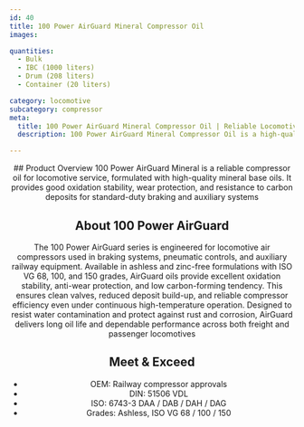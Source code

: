 ```yaml
---
id: 40
title: 100 Power AirGuard Mineral Compressor Oil
images:

quantities:
  - Bulk
  - IBC (1000 liters)
  - Drum (208 liters)
  - Container (20 liters)

category: locomotive
subcategory: compressor
meta:
  title: 100 Power AirGuard Mineral Compressor Oil | Reliable Locomotive Compressor Oil
  description: 100 Power AirGuard Mineral Compressor Oil is a high-quality mineral lubricant for locomotive compressors. It provides oxidation stability, wear protection, and resistance to carbon deposits for standard-duty braking and auxiliary systems. Meets OEM railway approvals, DIN 51506 VDL, and ISO 6743-3 standards. Available in Ashless ISO VG 68 / 100 / 150 grades.

---
```


<Header>
  ## Product Overview
  100 Power AirGuard Mineral is a reliable compressor oil for
locomotive service, formulated with high-quality mineral base oils.
It provides good oxidation stability, wear protection, and resistance
to carbon deposits for standard-duty braking and auxiliary systems

## About 100 Power AirGuard
The 100 Power AirGuard series is engineered for locomotive air compressors used in braking
systems, pneumatic controls, and auxiliary railway equipment. Available in ashless and zinc-free
formulations with ISO VG 68, 100, and 150 grades, AirGuard oils provide excellent oxidation stability,
anti-wear protection, and low carbon-forming tendency. This ensures clean valves, reduced
deposit build-up, and reliable compressor efficiency even under continuous high-temperature
operation. Designed to resist water contamination and protect against rust and corrosion,
AirGuard delivers long oil life and dependable performance across both freight and passenger
locomotives

  ## Meet & Exceed
  - OEM: Railway compressor approvals
  - DIN: 51506 VDL
  - ISO: 6743-3 DAA / DAB / DAH / DAG
  - Grades: Ashless, ISO VG 68 / 100 / 150

</Header>
